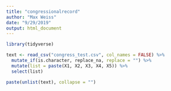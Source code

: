 ```yaml
---
title: "congressionalrecord"
author: "Max Weiss"
date: "9/29/2019"
output: html_document
---
```


```r

library(tidyverse)

```


```r

text <- read_csv("congress_test.csv", col_names = FALSE) %>%
  mutate_if(is.character, replace_na, replace = "") %>%
  mutate(list = paste(X1, X2, X3, X4, X5)) %>%
  select(list)

paste(unlist(text), collapse = "")

```